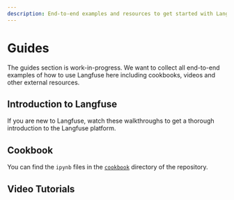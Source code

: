 ```yaml
---
description: End-to-end examples and resources to get started with Langfuse for LLM Tracing, Monitoring, Prompt Management, and more.
---
```


# Guides


The guides section is work-in-progress. We want to collect all end-to-end examples of how to use Langfuse here including cookbooks, videos and other external resources.

## Introduction to Langfuse

If you are new to Langfuse, watch these walkthroughs to get a thorough introduction to the Langfuse platform.


<WatchDemoCards />

## Cookbook

You can find the `ipynb` files in the [`cookbook`](https://github.com/langfuse/langfuse-docs/tree/main/cookbook) directory of the repository.


<CookbookIndex />

## Video Tutorials


<VideoIndex />
